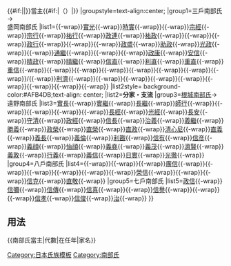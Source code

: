 {{Navbox
|name=南部氏當主
|title=[[file:Japanese Crest Nanbu Turu.svg|20px|南部鶴紋]]{{#if:{{{3|}}}|{{{3|}}}|[[南部氏]]}}{{#if:{{{1|}}}|{{{1|}}}|}}當主{{#if:{{{2|}}}|（{{{2|}}}）|}}
|groupstyle=text-align:center;
|group1=三戶南部氏→<br/>盛岡南部氏
|list1={{tsl|ja|南部光行||光行}}{{-wrap}}[[南部實光|實光]]{{-wrap}}[[南部時實|時實]]{{-wrap}}{{tsl|ja|南部政光||政光}}{{-wrap}}[[南部宗經|宗經]]{{-wrap}}[[南部宗行|宗行]]{{-wrap}}[[南部祐行|祐行]]{{-wrap}}[[南部政連|政連]]{{-wrap}}[[南部祐政|祐政]]{{-wrap}}{{tsl|ja|南部茂時||茂時}}{{-wrap}}{{tsl|ja|南部信長||信長}}{{-wrap}}[[南部政行 (第12代當主)|政行]]{{-wrap}}{{tsl|ja|南部守行||守行}}{{-wrap}}{{tsl|ja|南部義政||義政}}{{-wrap}}[[南部政盛|政盛]]{{-wrap}}[[南部助政|助政]]{{-wrap}}[[南部光政|光政]]{{-wrap}}{{tsl|ja|南部時政||時政}}{{-wrap}}[[南部通繼|通繼]]{{-wrap}}{{tsl|ja|南部信時||信時}}{{-wrap}}{{tsl|ja|南部信義||信義}}{{-wrap}}[[南部政康|政康]]{{-wrap}}[[南部安信|安信]]{{-wrap}}[[南部晴政|晴政]]{{-wrap}}[[南部晴繼|晴繼]]{{-wrap}}[[南部信直|信直]]{{-wrap}}[[南部利直|利直]]{{-wrap}}[[南部重直|重直]]{{-wrap}}[[南部重信|重信]]{{-wrap}}{{tsl|ja|南部行信||行信}}{{-wrap}}{{tsl|ja|南部信恩||信恩}}{{-wrap}}{{tsl|ja|南部利幹||利幹}}{{-wrap}}{{tsl|ja|南部利視||利視}}{{-wrap}}{{tsl|ja|南部利雄||利雄}}{{-wrap}}{{tsl|ja|南部利正||利正}}{{-wrap}}{{tsl|ja|南部利敬||利敬}}{{-wrap}}{{tsl|ja|南部利用 (吉次郎)||利用(1)}}/{{tsl|ja|南部利用 (大膳大夫)||利用(2)}}{{-wrap}}[[南部利濟|利濟]]{{-wrap}}{{tsl|ja|南部利義||利義}}{{-wrap}}{{tsl|ja|南部利剛||利剛}}{{-wrap}}{{tsl|ja|南部利恭||利恭}}{{-wrap}}{{tsl|ja|南部利祥||利祥}}{{-wrap}}{{tsl|ja|南部利淳||利淳}}{{-wrap}}{{tsl|ja|南部利英||利英}}{{-wrap}}{{tsl|ja|南部利昭||利昭}}{{-wrap}}{{tsl|ja|南部利文||利文}}{{-wrap}}
|list2style= background-color:#AFB4DB;text-align: center;
|list2='''分家・支流''' 
|group3=[[八戶氏|根城南部氏]]→<br/>遠野南部氏
|list3=[[南部實長|實長]]{{-wrap}}[[南部實繼|實繼]]{{-wrap}}[[南部長繼|長繼]]{{-wrap}}[[南部師行|師行]]{{-wrap}}{{tsl|ja|南部政長||政長}}{{-wrap}}{{tsl|ja|南部信政||信政}}{{-wrap}}{{tsl|ja|南部信光||信光}}{{-wrap}}{{tsl|ja|南部政光||政光}}{{-wrap}}[[南部長經|長經]]{{-wrap}}[[南部光經|光經]]{{-wrap}}[[南部長安|長安]]{{-wrap}}[[南部守清|守清]]{{-wrap}}[[八戶政經|政經]]{{-wrap}}[[八戶信長|信長]]{{-wrap}}[[八戶治義|治義]]{{-wrap}}[[八戶義繼|義繼]]{{-wrap}}[[八戶勝義|勝義]]{{-wrap}}[[八戶政榮|政榮]]{{-wrap}}[[八戶直榮|直榮]]{{-wrap}}[[八戶直政|直政]]{{-wrap}}[[清心尼]]{{-wrap}}[[八戶直義|直義]]{{-wrap}}[[八戶義長|義長]]{{-wrap}}[[八戶義倫|義倫]]{{-wrap}}[[八戶利戡|利戡]]{{-wrap}}[[八戶信有|信有]]{{-wrap}}[[八戶信彦|信彦]]{{-wrap}}[[八戶義顔|義顔]]{{-wrap}}[[八戶怡顔|怡顔]]{{-wrap}}[[南部義堯|義堯]]{{-wrap}}[[南部義茂|義茂]]{{-wrap}}[[南部濟賢|濟賢]]{{-wrap}}[[南部義敦|義敦]]{{-wrap}}[[南部行義|行義]]{{-wrap}}[[南部義信|義信]]{{-wrap}}[[南部日實|日實]]{{-wrap}}[[南部光徹|光徹]]{{-wrap}}
|group4=八戶南部氏
|list4={{tsl|ja|南部直房||直房}}{{-wrap}}{{tsl|ja|南部直政||直政}}{{-wrap}}{{tsl|ja|南部通信||通信}}{{-wrap}}[[南部廣信|廣信]]{{-wrap}}{{tsl|ja|南部信興||信興}}{{-wrap}}{{tsl|ja|南部信依||信依}}{{-wrap}}{{tsl|ja|南部信房||信房}}{{-wrap}}{{tsl|ja|南部信真||信真}}{{-wrap}}{{tsl|ja|南部信順||信順}}{{-wrap}}[[南部榮信|榮信]]{{-wrap}}{{tsl|ja|南部麻子||麻子}}{{-wrap}}{{tsl|ja|南部利克||利克}}{{-wrap}}[[南部信克|信克]]{{-wrap}}[[南部直敬|直敬]]{{-wrap}}
|group5=七戶南部氏
|list5=[[南部政信|政信]]{{-wrap}}[[南部信彌|信彌]]{{-wrap}}[[南部信傳|信傳]]{{-wrap}}[[南部信喜|信喜]]{{-wrap}}{{tsl|ja|南部信鄰||信鄰}}{{-wrap}}[[南部信譽|信譽]]{{-wrap}}{{tsl|ja|南部信民||信民}}{{-wrap}}{{tsl|ja|南部信方||信方}}{{-wrap}}[[南部信孝|信孝]]{{-wrap}}[[南部信俊|信俊]]{{-wrap}}[[南部治|治]]{{-wrap}}
}}<noinclude>
==用法==
<nowiki>{{南部氏當主|代數|在任年|家名}}</nowiki>
[[Category:日本氏族模板]]
[[Category:南部氏]]
</noinclude>